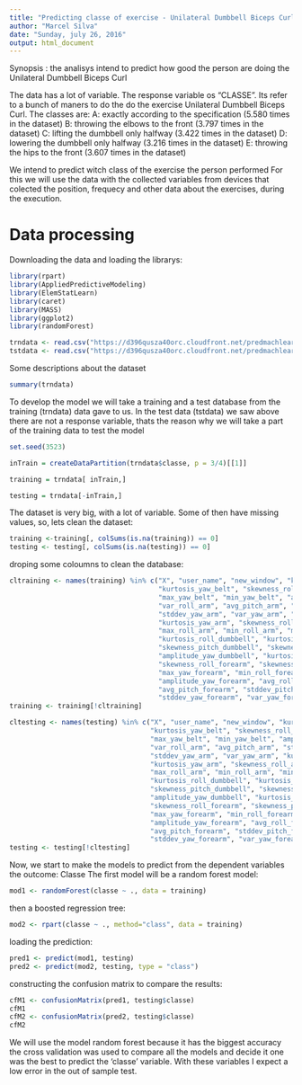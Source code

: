 ```yaml
---
title: "Predicting classe of exercise - Unilateral Dumbbell Biceps Curl"
author: "Marcel Silva"
date: "Sunday, july 26, 2016"
output: html_document
---
```

Synopsis : the analisys intend to predict how good the person are doing the Unilateral Dumbbell Biceps Curl

The data has a lot of variable. The response variable os "CLASSE".
Its refer to a bunch of maners to do the do the exercise 
Unilateral Dumbbell Biceps Curl. The classes are:
A: exactly according to the specification (5.580 times in the dataset)
B: throwing the elbows to the front (3.797 times in the dataset)
C: lifting the dumbbell only halfway (3.422 times in the dataset)
D: lowering the dumbbell only halfway (3.216 times in the dataset)
E: throwing the hips to the front (3.607 times in the dataset)

We intend to predict witch class of the exercise the person performed
For this we will use the data with the collected variables from devices
that colected the position, frequecy and other data about the exercises, during
the execution.


Data processing
===============

Downloading the data and loading the librarys:
```r
library(rpart)
library(AppliedPredictiveModeling)
library(ElemStatLearn)
library(caret)
library(MASS)
library(ggplot2)
library(randomForest)

trndata <- read.csv("https://d396qusza40orc.cloudfront.net/predmachlearn/pml-training.csv", header=TRUE) # valid
tstdata <- read.csv("https://d396qusza40orc.cloudfront.net/predmachlearn/pml-testing.csv", header=TRUE) # valid
```

Some descriptions about the dataset
```r
summary(trndata)
```

To develop the model we will take a training and a test database
from the training (trndata) data gave to us. In the test data (tstdata) we saw above
there are not a response variable, thats the reason why we will take a part
of the training data to test the model

```r
set.seed(3523)

inTrain = createDataPartition(trndata$classe, p = 3/4)[[1]]

training = trndata[ inTrain,]

testing = trndata[-inTrain,]

```
The dataset is very big, with a lot of variable. Some of then have missing values, so, lets clean the dataset:

```r
training <-training[, colSums(is.na(training)) == 0] 
testing <- testing[, colSums(is.na(testing)) == 0]
```

droping some coloumns to clean the database:
```r
cltraining <- names(training) %in% c("X", "user_name", "new_window", "kurtosis_roll_belt", "kurtosis_picth_belt",
                                     "kurtosis_yaw_belt", "skewness_roll_belt", "skewness_roll_belt.1", "skewness_yaw_belt",
                                     "max_yaw_belt", "min_yaw_belt", "amplitude_yaw_belt", "avg_roll_arm", "stddev_roll_arm",
                                     "var_roll_arm", "avg_pitch_arm", "stddev_pitch_arm", "var_pitch_arm", "avg_yaw_arm",
                                     "stddev_yaw_arm", "var_yaw_arm", "kurtosis_roll_arm", "kurtosis_picth_arm",
                                     "kurtosis_yaw_arm", "skewness_roll_arm", "skewness_pitch_arm", "skewness_yaw_arm",
                                     "max_roll_arm", "min_roll_arm", "min_pitch_arm", "amplitude_roll_arm", "amplitude_pitch_arm",
                                     "kurtosis_roll_dumbbell", "kurtosis_picth_dumbbell", "kurtosis_yaw_dumbbell", "skewness_roll_dumbbell",
                                     "skewness_pitch_dumbbell", "skewness_yaw_dumbbell", "max_yaw_dumbbell", "min_yaw_dumbbell",
                                     "amplitude_yaw_dumbbell", "kurtosis_roll_forearm", "kurtosis_picth_forearm", "kurtosis_yaw_forearm",
                                     "skewness_roll_forearm", "skewness_pitch_forearm", "skewness_yaw_forearm", "max_roll_forearm",
                                     "max_yaw_forearm", "min_roll_forearm", "min_yaw_forearm", "amplitude_roll_forearm",
                                     "amplitude_yaw_forearm", "avg_roll_forearm", "stddev_roll_forearm", "var_roll_forearm",
                                     "avg_pitch_forearm", "stddev_pitch_forearm", "var_pitch_forearm", "avg_yaw_forearm",
                                     "stddev_yaw_forearm", "var_yaw_forearm")
training <- training[!cltraining]

cltesting <- names(testing) %in% c("X", "user_name", "new_window", "kurtosis_roll_belt", "kurtosis_picth_belt",
                                   "kurtosis_yaw_belt", "skewness_roll_belt", "skewness_roll_belt.1", "skewness_yaw_belt",
                                   "max_yaw_belt", "min_yaw_belt", "amplitude_yaw_belt", "avg_roll_arm", "stddev_roll_arm",
                                   "var_roll_arm", "avg_pitch_arm", "stddev_pitch_arm", "var_pitch_arm", "avg_yaw_arm",
                                   "stddev_yaw_arm", "var_yaw_arm", "kurtosis_roll_arm", "kurtosis_picth_arm",
                                   "kurtosis_yaw_arm", "skewness_roll_arm", "skewness_pitch_arm", "skewness_yaw_arm",
                                   "max_roll_arm", "min_roll_arm", "min_pitch_arm", "amplitude_roll_arm", "amplitude_pitch_arm",
                                   "kurtosis_roll_dumbbell", "kurtosis_picth_dumbbell", "kurtosis_yaw_dumbbell", "skewness_roll_dumbbell",
                                   "skewness_pitch_dumbbell", "skewness_yaw_dumbbell", "max_yaw_dumbbell", "min_yaw_dumbbell",
                                   "amplitude_yaw_dumbbell", "kurtosis_roll_forearm", "kurtosis_picth_forearm", "kurtosis_yaw_forearm",
                                   "skewness_roll_forearm", "skewness_pitch_forearm", "skewness_yaw_forearm", "max_roll_forearm",
                                   "max_yaw_forearm", "min_roll_forearm", "min_yaw_forearm", "amplitude_roll_forearm",
                                   "amplitude_yaw_forearm", "avg_roll_forearm", "stddev_roll_forearm", "var_roll_forearm",
                                   "avg_pitch_forearm", "stddev_pitch_forearm", "var_pitch_forearm", "avg_yaw_forearm",
                                   "stddev_yaw_forearm", "var_yaw_forearm")
testing <- testing[!cltesting]
```

Now, we start to make the models to predict from the dependent variables
the outcome: Classe
The first model will be a random forest model:
```r
mod1 <- randomForest(classe ~ ., data = training)
```

then a boosted regression tree:
```r
mod2 <- rpart(classe ~ ., method="class", data = training)
```

loading the prediction:
```r
pred1 <- predict(mod1, testing)
pred2 <- predict(mod2, testing, type = "class")
```

constructing the confusion matrix to compare the results:
```r
cfM1 <- confusionMatrix(pred1, testing$classe)
cfM1
cfM2 <- confusionMatrix(pred2, testing$classe)
cfM2
```

We will use the model random forest because it has the biggest accuracy
the cross validation was used to compare all the models and decide it one
was the best to predict the 'classe' variable.
With these variables I expect a low error in the out of sample test.